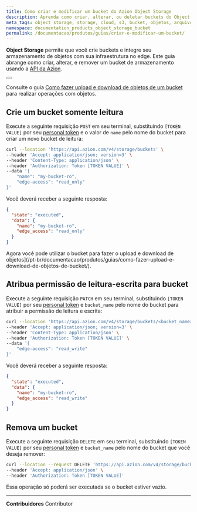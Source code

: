 ```yaml
---
title: Como criar e modificar um bucket do Azion Object Storage
description: Aprenda como criar, alterar, ou deletar buckets do Object Storage usando a API da Azion.
meta_tags: object storage, storage, cloud, s3, bucket, objetos, arquivos, armazenamento, file storage
namespace: documentation_products_object_storage_bucket
permalink: /documentacao/produtos/guias/criar-e-modificar-um-bucket/
---
```



**Object Storage** permite que você crie buckets e integre seu armazenamento de objetos com sua infraestrutura no edge. Este guia abrange como criar, alterar, e remover um bucket de armazenamento usando a [API da Azion](https://api.azion.com).

<Button href="/pt-br/documentacao/produtos/store/object-storage/" text="vá para a documentação de referência de Object Storage" variant="secondary"></Button>

Consulte o guia [Como fazer upload e download de objetos de um bucket](/pt-br/documentacao/produtos/guias/como-fazer-upload-e-download-de-objetos-de-bucket/) para realizar operações com objetos.

## Crie um bucket somente leitura

Execute a seguinte requisição `POST` em seu terminal, substituindo `[TOKEN VALUE]` por seu [personal token](/pt-br/documentacao/produtos/guias/personal-tokens/) e o valor de `name` pelo nome do bucket para criar um novo bucket de leitura:

```bash
curl --location 'https://api.azion.com/v4/storage/buckets' \
--header 'Accept: application/json; version=3' \
--header 'Content-Type: application/json' \
--header 'Authorization: Token [TOKEN VALUE]' \
--data '{
    "name": "my-bucket-ro",
    "edge-access": "read_only"
}'
```

Você deverá receber a seguinte resposta:

```json
{
  "state": "executed",
  "data": {
    "name": "my-bucket-ro",
    "edge_access": "read_only"
  }
}
```

Agora você pode utilizar o bucket para fazer o upload e download de objetos](/pt-br/documentacao/produtos/guias/como-fazer-upload-e-download-de-objetos-de-bucket/).

## Atribua permissão de leitura-escrita para bucket

Execute a seguinte requisição `PATCH` em seu terminal, substituindo `[TOKEN VALUE]` por seu [personal token](/pt-br/documentacao/produtos/guias/personal-tokens/) e `bucket_name` pelo nome do bucket para atribuir a permissão de leitura e escrita:

```bash
curl --location 'https://api.azion.com/v4/storage/buckets/<bucket_name>' \
--header 'Accept: application/json; version=3' \
--header 'Content-Type: application/json' \
--header 'Authorization: Token [TOKEN VALUE]' \
--data '{
    "edge-access": "read_write"
}'
```

Você deverá receber a seguinte resposta:

```json
{
  "state": "executed",
  "data": {
    "name": "my-bucket-ro",
    "edge_access": "read_write"
  }
}
```

## Remova um bucket

Execute a seguinte requisição `DELETE` em seu terminal, substituindo `[TOKEN VALUE]` por seu [personal token](/pt-br/documentacao/produtos/guias/personal-tokens/) e `bucket_name` pelo nome do bucket que você deseja remover:

```bash
curl --location --request DELETE 'https://api.azion.com/v4/storage/buckets/<bucket_name>' \
--header 'Accept: application/json' \
--header 'Authorization: Token [TOKEN VALUE]'
```

Essa operação só poderá ser executada se o bucket estiver vazio.

---


**Contribuidores** <ContributorList>Contributor</ContributorList>
